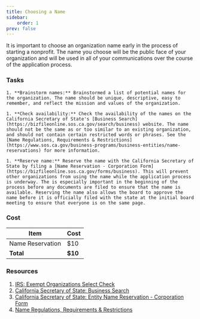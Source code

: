 ```yaml
---
title: Choosing a Name
sidebar:
    order: 1
prev: false
---
```


It is important to choose an organization name early in the process of starting a nonprofit. The name you choose will be the public face of your organization and will be used in all of your communications over the course of the application process.

### Tasks

<Steps>

    1. **Brainstorm names:** Brainstormed a list of potential names for the organization. The name should be unique, descriptive, easy to remember, and reflect the mission and values of the organization.

    1. **Check availability:** Check the availability of the names on the California Secretary of State's [Business Search](https://bizfileonline.sos.ca.gov/search/business) website. The name should not be the same as or too similar to an existing organization, and should not contain certain restricted words or phrases. See the [Name Regulations, Requirements & Restrictions](https://www.sos.ca.gov/business-programs/business-entities/name-reservations) for more information.

    1. **Reserve name:** Reserve the name with the California Secretary of State by filing a [Name Reservation - Corporation Form](https://bizfileonline.sos.ca.gov/forms/business). This will prevent other organizations from using the name while the application process is underway. The is especially important in the beginning of the process before any documents are filed to ensure that the name is available. Reserving the name also allows the board to approve the name before it is officially filed with the state at the initial board meeting to ensure that everyone is on the same page.

</Steps>

### Cost

| Item | Cost |
| --- | --- |
| Name Reservation | $10 |
| **Total** | **$10** |

### Resources

1. [IRS: Exempt Organizations Select Check](https://www.irs.gov/charities-non-profits/search-for-tax-exempt-organizations)
1. [California Secretary of State: Business Search](https://bizfileonline.sos.ca.gov/search/business)
1. [California Secretary of State: Entity Name Reservation - Corporation Form](https://bizfileonline.sos.ca.gov/forms/business)
1. [Name Regulations, Requirements & Restrictions](https://www.sos.ca.gov/business-programs/business-entities/name-reservations)
